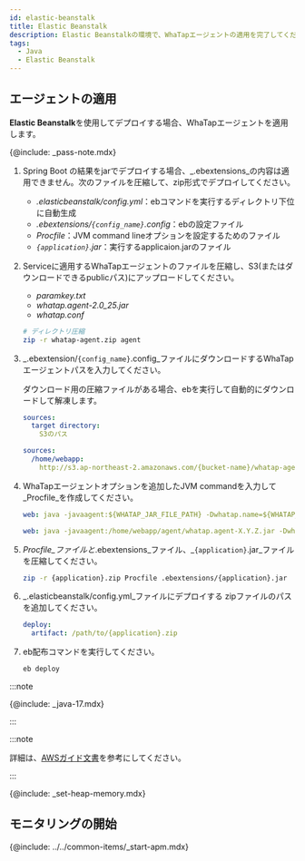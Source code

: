 ```yaml
---
id: elastic-beanstalk
title: Elastic Beanstalk
description: Elastic Beanstalkの環境で、WhaTapエージェントの適用を完了してください。
tags:
  - Java
  - Elastic Beanstalk
---
```


## エージェントの適用

**Elastic Beanstalk**を使用してデプロイする場合、WhaTapエージェントを適用します。 

{@include: _pass-note.mdx}

1.  Spring Boot の結果をjarでデプロイする場合、_.ebextensions_の内容は適用できません。次のファイルを圧縮して、zip形式でデプロイしてください。

    -   _.elasticbeanstalk/config.yml_：ebコマンドを実行するディレクトリ下位に自動生成
    -   _.ebextensions/`{config_name}`.config_：ebの設定ファイル
    -   _Procfile_：JVM command lineオプションを設定するためのファイル
    -   _`{application}`.jar_：実行するapplicaion.jarのファイル

2.  Serviceに適用するWhaTapエージェントのファイルを圧縮し、S3(またはダウンロードできるpublicパス)にアップロードしてください。

    -   _paramkey.txt_
    -   _whatap.agent-2.0_25.jar_
    -   _whatap.conf_

    ```bash
    # ディレクトリ圧縮
    zip -r whatap-agent.zip agent
    ```

3.  _.ebextension/`{config_name}`.config_ファイルにダウンロードするWhaTapエージェントパスを入力してください。

    ダウンロード用の圧縮ファイルがある場合、ebを実行して自動的にダウンロードして解凍します。

    ```yaml title=ebextension/{config_name}.config
    sources:
      target directory:
        S3のパス
    ```

    ```yaml title='Example'
    sources:
      /home/webapp:
        http://s3.ap-northeast-2.amazonaws.com/{bucket-name}/whatap-agent.zip
    ```

4.  WhaTapエージェントオプションを追加したJVM commandを入力して_Procfile_を作成してください。

    ```yaml title='Procfile'
    web: java -javaagent:${WHATAP_JAR_FILE_PATH} -Dwhatap.name=${WHATAP_NAME} -Dwhatap.okind=${WHATAP_OKIND_NAME} -Dwhatap.server.home=${APPLICAION_PATH} -Dwhatap.conf.path=${WHATAP_HOME} -jar ${APPLICAIONT}.jar
    ```

    ```yaml title='Example'
    web: java -javaagent:/home/webapp/agent/whatap.agent-X.Y.Z.jar -Dwhatap.name=bootTest -Dwhatap.okind=test -Dwhatap.server.home=/var/app/current -Dwhatap.conf.path=/home/webapp/agent -jar whatap-boot-test.jar
    ```

5.  _Procfile_ファイルと_.ebextensions_ファイル、_`{application}`.jar_ファイルを圧縮してください。

    ```bash
    zip -r {application}.zip Procfile .ebextensions/{application}.jar
    ```

6.  _.elasticbeanstalk/config.yml_ファイルにデプロイする zipファイルのパスを追加してください。

    ```yaml
    deploy:
      artifact: /path/to/{application}.zip
    ```

7.  eb配布コマンドを実行してください。

    ```bash
    eb deploy
    ```

:::note

{@include: _java-17.mdx}

:::

:::note

詳細は、[AWSガイド文書](https://docs.aws.amazon.com/ko_kr/elasticbeanstalk/latest/dg/Welcome.html)を参考にしてください。

:::

{@include: _set-heap-memory.mdx} 

## モニタリングの開始

{@include: ../../common-items/_start-apm.mdx} 
